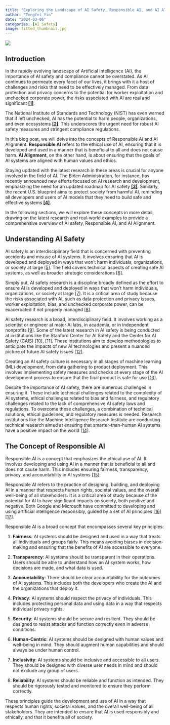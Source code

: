```yaml
---
title: "Exploring the Landscape of AI Safety, Responsible AI, and AI Alignment"
author: "Tengfei Yin"
date: "2024-03-06"
categories: [AI Safety]
image: fitted_thumbnail.jpg
---
```


![](fitted_thumbnail.jpg)

## Introduction

In the rapidly evolving landscape of Artificial Intelligence (AI), the importance of AI safety and compliance cannot be overstated. As AI continues to permeate every facet of our lives, it brings with it a host of challenges and risks that need to be effectively managed. From data protection and privacy concerns to the potential for worker exploitation and unchecked corporate power, the risks associated with AI are real and significant [**\[1\]**](https://www.justsecurity.org/87001/weighing-the-risks-why-a-new-conversation-is-needed-on-ai-safety/).

The National Institute of Standards and Technology (NIST) has even warned that if left unchecked, AI has the potential to harm people, organizations, and even ecosystems [**\[2\]**](https://news.bloomberglaw.com/privacy-and-data-security/ai-risks-guide-sets-starting-point-for-compliance-regulation). This underscores the urgent need for robust AI safety measures and stringent compliance regulations.

In this blog post, we will delve into the concepts of Responsible AI and AI Alignment. **Responsible AI** refers to the ethical use of AI, ensuring that it is developed and used in a manner that is beneficial to all and does not cause harm. **AI Alignment**, on the other hand, is about ensuring that the goals of AI systems are aligned with human values and ethics.

Staying updated with the latest research in these areas is crucial for anyone involved in the field of AI. The Biden Administration, for instance, has recently announced new efforts focused on AI research and development, emphasizing the need for an updated roadmap for AI safety [**\[3\]**](https://www.healthcareitnews.com/news/biden-administration-calls-feedback-ai-safety-rd). Similarly, the recent U.S. blueprint aims to protect society from harmful AI, reminding all developers and users of AI models that they need to build safe and effective systems [**\[4\]**](https://www.gartner.com/en/articles/what-it-takes-to-make-ai-safe-and-effective).

In the following sections, we will explore these concepts in more detail, drawing on the latest research and real-world examples to provide a comprehensive overview of AI safety, Responsible AI, and AI Alignment.

## Understanding AI Safety

AI safety is an interdisciplinary field that is concerned with preventing accidents and misuse of AI systems. It involves ensuring that AI is developed and deployed in ways that won't harm individuals, organizations, or society at large [\[5\]](https://en.wikipedia.org/wiki/AI_safety). The field covers technical aspects of creating safe AI systems, as well as broader strategic considerations [\[6\]](https://80000hours.org/career-reviews/artificial-intelligence-risk-research/).

Simply put, AI safety research is a discipline broadly defined as the effort to ensure AI is developed and deployed in ways that won't harm individuals, organizations, or society at large [\[7\]](https://www.security.org/digital-safety/ai-safety-research/). It is a critical area of study because the risks associated with AI, such as data protection and privacy issues, worker exploitation, bias, and unchecked corporate power, can be exacerbated if not properly managed [\[8\]](https://www.justsecurity.org/87001/weighing-the-risks-why-a-new-conversation-is-needed-on-ai-safety/).

AI safety research is a broad, interdisciplinary field. It involves working as a scientist or engineer at major AI labs, in academia, or in independent nonprofits [\[9\]](https://80000hours.org/career-reviews/ai-safety-researcher/). Some of the latest research in AI safety is being conducted at institutions like the Stanford Center for AI Safety and the Center for AI Safety (CAIS) [\[10\]](https://aisafety.stanford.edu/), [\[11\]](https://www.safe.ai/). These institutions aim to develop methodologies to anticipate the impacts of new AI technologies and present a nuanced picture of future AI safety issues [\[12\]](https://www.mccormick.northwestern.edu/news/articles/2023/02/funding-new-research-to-operationalize-safety-in-artificial-intelligence/).

Creating an AI safety culture is necessary in all stages of machine learning (ML) development, from data gathering to product deployment. This involves implementing safety measures and checks at every stage of the AI development process to ensure that the final product is safe for use [\[13\]](https://casmi.northwestern.edu/news/articles/2023/defining-safety-in-artificial-intelligence.html).

Despite the importance of AI safety, there are numerous challenges in ensuring it. These include technical challenges related to the complexity of AI systems, ethical challenges related to bias and fairness, and regulatory challenges related to the lack of comprehensive AI safety laws and regulations. To overcome these challenges, a combination of technical solutions, ethical guidelines, and regulatory measures is needed. Research institutions like the Machine Intelligence Research Institute are conducting technical research aimed at ensuring that smarter-than-human AI systems have a positive impact on the world [\[14\]](https://intelligence.org/why-ai-safety/).

## The Concept of Responsible AI

Responsible AI is a concept that emphasizes the ethical use of AI. It involves developing and using AI in a manner that is beneficial to all and does not cause harm. This includes ensuring fairness, transparency, privacy, and accountability in AI systems [\[15\]](https://research.google/research-areas/responsible-ai/).

Responsible AI refers to the practice of designing, building, and deploying AI in a manner that respects human rights, societal values, and the overall well-being of all stakeholders. It is a critical area of study because of the potential for AI to have significant impacts on society, both positive and negative. Both Google and Microsoft have committed to developing and using artificial intelligence responsibly, guided by a set of AI principles [\[16\]](https://ai.google/responsibility/responsible-ai-practices/)[\[17\]](https://www.microsoft.com/en-us/ai/responsible-ai).

Responsible AI is a broad concept that encompasses several key principles:

1.  **Fairness**: AI systems should be designed and used in a way that treats all individuals and groups fairly. This means avoiding biases in decision-making and ensuring that the benefits of AI are accessible to everyone.
    
2.  **Transparency**: AI systems should be transparent in their operations. Users should be able to understand how an AI system works, how decisions are made, and what data is used.
    
3.  **Accountability**: There should be clear accountability for the outcomes of AI systems. This includes both the developers who create the AI and the organizations that deploy it.
    
4.  **Privacy**: AI systems should respect the privacy of individuals. This includes protecting personal data and using data in a way that respects individual privacy rights.
    
5.  **Security**: AI systems should be secure and resilient. They should be designed to resist attacks and function correctly even in adverse conditions.
    
6.  **Human-Centric**: AI systems should be designed with human values and well-being in mind. They should augment human capabilities and should always be under human control.
    
7.  **Inclusivity**: AI systems should be inclusive and accessible to all users. They should be designed with diverse user needs in mind and should not exclude any group of users.
    
8.  **Reliability**: AI systems should be reliable and function as intended. They should be rigorously tested and monitored to ensure they perform correctly.
    

These principles guide the development and use of AI in a way that respects human rights, societal values, and the overall well-being of all stakeholders. They are intended to ensure that AI is used responsibly and ethically, and that it benefits all of society.
